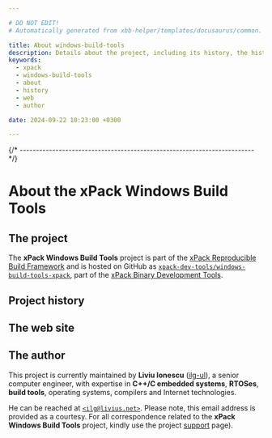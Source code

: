 ```yaml
---

# DO NOT EDIT!
# Automatically generated from xbb-helper/templates/docusaurus/common.

title: About windows-build-tools
description: Details about the project, including its history, the history of the website, and details about the author.
keywords:
  - xpack
  - windows-build-tools
  - about
  - history
  - web
  - author

date: 2024-09-22 10:23:00 +0300

---
```



{/* ------------------------------------------------------------------------ */}

# About the xPack Windows Build Tools

## The project

The **xPack Windows Build Tools** project is part of the
[xPack Reproducible Build Framework](https://xpack.github.io)
and is hosted on GitHub as
[`xpack-dev-tools/windows-build-tools-xpack`](https://github.com/xpack-dev-tools/windows-build-tools-xpack),
part of the [xPack Binary Development Tools](https://github.com/xpack-dev-tools/).

<MoreIntro/>

## Project history

<History/>

## The web site

<Website/>

## The author

This project is currently maintained by **Liviu Ionescu**
([ilg-ul](https://github.com/ilg-ul)),
a senior computer engineer, with expertise in **C++/C embedded systems**,
**RTOSes**, **build tools**, operating systems, compilers
and Internet technologies.

He can be reached at [`<ilg@livius.net>`](mailto:ilg@livius.net).
Please note, this email address is provided as a courtesy.
For all correspondence related to the **xPack Windows Build Tools**
project, kindly use the project [support](/docs/support/) page).
